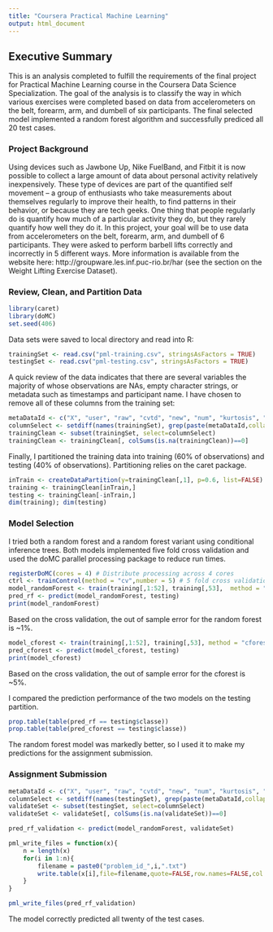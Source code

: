 ```yaml
---
title: "Coursera Practical Machine Learning"
output: html_document
---
```


## Executive Summary

This is an analysis completed to fulfill the requirements of the final project for Practical Machine Learning course in the Coursera Data Science Specialization.  The goal of the analysis is to classify the way in which various exercises were completed based on data from accelerometers on the belt, forearm, arm, and dumbell of six participants.  The final selected model implemented a random forest algorithm and successfully prediced all 20 test cases.

### Project Background

Using devices such as Jawbone Up, Nike FuelBand, and Fitbit it is now possible to collect a large amount of data about personal activity relatively inexpensively. These type of devices are part of the quantified self movement – a group of enthusiasts who take measurements about themselves regularly to improve their health, to find patterns in their behavior, or because they are tech geeks. One thing that people regularly do is quantify how much of a particular activity they do, but they rarely quantify how well they do it. In this project, your goal will be to use data from accelerometers on the belt, forearm, arm, and dumbell of 6 participants. They were asked to perform barbell lifts correctly and incorrectly in 5 different ways. More information is available from the website here: http://groupware.les.inf.puc-rio.br/har (see the section on the Weight Lifting Exercise Dataset). 

### Review, Clean, and Partition Data

``` r
library(caret)
library(doMC)
set.seed(406)
```

Data sets were saved to local directory and read into R:

```r
trainingSet <- read.csv("pml-training.csv", stringsAsFactors = TRUE)
testingSet <- read.csv("pml-testing.csv", stringsAsFactors = TRUE)
```

A quick review of the data indicates that there are several variables the majority of whose observations are NAs, empty character strings, or metadata such as timestamps and participant name.  I have chosen to remove all of these columns from the training set:

```r
metaDataId <- c("X", "user", "raw", "cvtd", "new", "num", "kurtosis", "skewness", "max", "min", "amplitude")
columnSelect <- setdiff(names(trainingSet), grep(paste(metaDataId,collapse="|"), names(trainingSet), value=TRUE))
trainingClean <- subset(trainingSet, select=columnSelect)
trainingClean <- trainingClean[, colSums(is.na(trainingClean))==0]
```

Finally, I partitioned the training data into training (60% of observations) and testing (40% of observations).  Partitioning relies on the caret package.

```r
inTrain <- createDataPartition(y=trainingClean[,1], p=0.6, list=FALSE)
training <- trainingClean[inTrain,]
testing <- trainingClean[-inTrain,]
dim(training); dim(testing)
```

### Model Selection

I tried both a random forest and a random forest variant using conditional inference trees.  Both models implemented five fold cross validation and used the doMC parallel processing package to reduce run times.

``` r
registerDoMC(cores = 4) # Distribute processing across 4 cores
ctrl <- trainControl(method = "cv",number = 5) # 5 fold cross validation
model_randomForest <- train(training[,1:52], training[,53],  method = "rf", trControl = ctrl)
pred_rf <- predict(model_randomForest, testing)
print(model_randomForest)
```

Based on the cross validation, the out of sample error for the random forest is ~1%.

``` r
model_cforest <- train(training[,1:52], training[,53], method = "cforest", trControl = ctrl)
pred_cforest <- predict(model_cforest, testing)
print(model_cforest)
```

Based on the cross validation, the out of sample error for the cforest is ~5%.

I compared the prediction performance of the two models on the testing partition.

``` r
prop.table(table(pred_rf == testing$classe))
prop.table(table(pred_cforest == testing$classe))
```

The random forest model was markedly better, so I used it to make my predictions for the assignment submission.

### Assignment Submission

``` r
metaDataId <- c("X", "user", "raw", "cvtd", "new", "num", "kurtosis", "skewness", "max", "min", "amplitude")
columnSelect <- setdiff(names(testingSet), grep(paste(metaDataId,collapse="|"), names(testingSet), value=TRUE))
validateSet <- subset(testingSet, select=columnSelect)
validateSet <- validateSet[, colSums(is.na(validateSet))==0]

pred_rf_validation <- predict(model_randomForest, validateSet)

pml_write_files = function(x){
    n = length(x)
    for(i in 1:n){
        filename = paste0("problem_id_",i,".txt")
        write.table(x[i],file=filename,quote=FALSE,row.names=FALSE,col.names=FALSE)
    }
}

pml_write_files(pred_rf_validation)
```

The model correctly predicted all twenty of the test cases.

